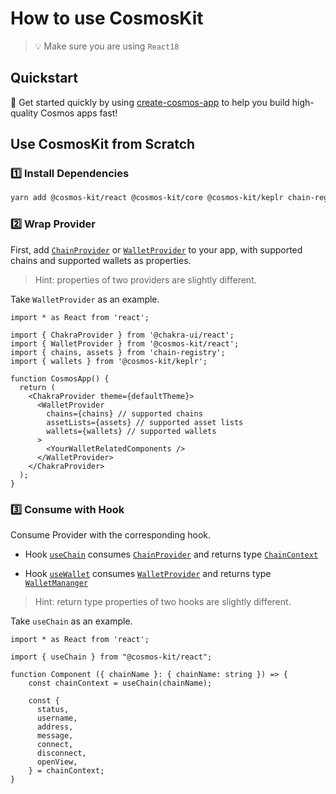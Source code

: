 # How to use CosmosKit

> 💡 Make sure you are using `React18`

## Quickstart

🏁 Get started quickly by using [create-cosmos-app](https://github.com/cosmology-tech/create-cosmos-app) to help you build high-quality Cosmos apps fast!

## Use CosmosKit from Scratch

### 1️⃣ Install Dependencies

```sh
yarn add @cosmos-kit/react @cosmos-kit/core @cosmos-kit/keplr chain-registry
```

### 2️⃣ Wrap Provider

First, add [`ChainProvider`](https://docs.cosmoskit.com/chain-provider) or [`WalletProvider`](https://docs.cosmoskit.com/wallet-provider) to your app, with supported chains and supported wallets as properties.

> Hint: properties of two providers are slightly different.

Take `WalletProvider` as an example.

```tsx
import * as React from 'react';

import { ChakraProvider } from '@chakra-ui/react';
import { WalletProvider } from '@cosmos-kit/react';
import { chains, assets } from 'chain-registry';
import { wallets } from '@cosmos-kit/keplr';

function CosmosApp() {
  return (
    <ChakraProvider theme={defaultTheme}>
      <WalletProvider
        chains={chains} // supported chains
        assetLists={assets} // supported asset lists
        wallets={wallets} // supported wallets
      >
        <YourWalletRelatedComponents />
      </WalletProvider>
    </ChakraProvider>
  );
}
```

### 3️⃣ Consume with Hook

Consume Provider with the corresponding hook. 

- Hook [`useChain`](https://docs.cosmoskit.com/use-chain) consumes [`ChainProvider`](https://docs.cosmoskit.com/chain-provider) and returns type [`ChainContext`](https://docs.cosmoskit.com/use-chain#type-chaincontext)

- Hook [`useWallet`](https://docs.cosmoskit.com/use-wallet) consumes [`WalletProvider`](https://docs.cosmoskit.com/wallet-provider) and returns type [`WalletMananger`](https://docs.cosmoskit.com/use-wallet#type---walletmanager)

> Hint: return type properties of two hooks are slightly different.

Take `useChain` as an example.

```tsx
import * as React from 'react';

import { useChain } from "@cosmos-kit/react";

function Component ({ chainName }: { chainName: string }) => {
    const chainContext = useChain(chainName);

    const {
      status,
      username,
      address,
      message,
      connect,
      disconnect,
      openView,
    } = chainContext;
}
```